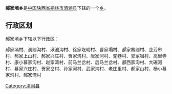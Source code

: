 {{中国乡级行政区
|行政区全称 = 郝家墕乡
|景观照片文件名 = 
|景观照片描述 = 
|汉语拼音 =
|其他语言 = 
|其他语言名称 = 
|位置图文件名 = 
|位置图描述 = 
|自定义图片=
|上级行政区 = [[陕西省|陕西省]][[榆林市|榆林市]][[清涧县|清涧县]]
|行政区类别 = [[乡级行政区|乡]]
|行政区划代码 = 
|行政区划 = 
|村委会 = 
|居委会 = 
|建置时间 = 
|领导职位 = 
|领导名称 = 
|政府驻地 = 
|毗邻 = 
|地理坐标 = 
|总面积 = 
|总人口 = 
|户籍人口 = 
|户籍人口年份 = 
|常住人口 = 
|常住人口年份 = 
|人口密度 = 
|GDP = 
|邮政编码 = 
|电话区号 = 
|官方网站 = 
|网站名称 = 
}}
'''郝家墕乡'''是[[中华人民共和国|中国]][[陕西省|陕西省]][[榆林市|榆林市]][[清涧县|清涧县]]下辖的一个[[乡级行政区|乡]]。

== 行政区划 ==
郝家墕乡下辖以下行政区：

郝家墕村、洞则沟村、湫池沟村、徐家圪崂村、曹家塌村、郝家寨则村、芝芳皋村、郝家上山村、郝家兴庄村、贺家湾村、唐家河村、驼巷村、郭家咀村、高里寺村、康小慕家沟村、赵家湾村、前马兰岔村、后马兰岔村、郝西家沟村、大碾河村、慕家兴庄村、贺家岔村、孙家河村、武家沟村、老庄里村、郝家山村、杨小慕家沟村、郝家湾村

{{陕西小作品}}
{{清涧县行政区划}}

[[Category:清涧县|Category:清涧县]]